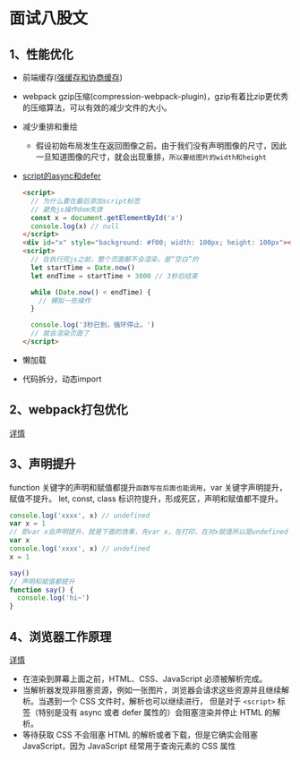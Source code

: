# 面试八股文

## 1、性能优化

- 前端缓存([强缓存和协商缓存](https://github.com/linzhe141/cache-demo))
- webpack gzip压缩(compression-webpack-plugin)，gzip有着比zip更优秀的压缩算法，可以有效的减少文件的大小。
- 减少重排和重绘

  - 假设初始布局发生在返回图像之前。由于我们没有声明图像的尺寸，因此一旦知道图像的尺寸，就会出现重排，`所以要给图片的width和height`

- [script的async和defer](https://x.com/wulianwen1/status/1724699387300069380)

  ```html
  <script>
    // 为什么要在最后添加script标签
    // 避免js操作dom失效
    const x = document.getElementById('x')
    console.log(x) // null
  </script>
  <div id="x" style="background: #f00; width: 100px; height: 100px"></div>
  <script>
    // 在执行完js之前，整个页面都不会渲染，是“空白”的
    let startTime = Date.now()
    let endTime = startTime + 3000 // 3秒后结束

    while (Date.now() < endTime) {
      // 模拟一些操作
    }

    console.log('3秒已到，循环停止。')
    // 就会渲染页面了
  </script>
  ```

- 懒加载
- 代码拆分，动态import

## 2、webpack打包优化

[详情](https://juejin.cn/post/7150204462257143822)

## 3、声明提升

function 关键字的声明和赋值都提升`函数写在后面也能调用`，var 关键字声明提升，赋值不提升。
let, const, class 标识符提升，形成死区，声明和赋值都不提升。

```js
console.log('xxxx', x) // undefined
var x = 1
// 即var x会声明提升，就是下面的效果，先var x，在打印，在对x赋值所以是undefined
var x
console.log('xxxx', x) // undefined
x = 1

say()
// 声明和赋值都提升
function say() {
  console.log('hi~')
}
```

## 4、浏览器工作原理

[详情](https://developer.mozilla.org/zh-CN/docs/Web/Performance/Guides/How_browsers_work)

- 在渲染到屏幕上面之前，HTML、CSS、JavaScript 必须被解析完成。
- 当解析器发现非阻塞资源，例如一张图片，浏览器会请求这些资源并且继续解析。当遇到一个 CSS 文件时，解析也可以继续进行，
  但是对于 `<script>` 标签（特别是没有 async 或者 defer 属性的）会阻塞渲染并停止 HTML 的解析。
- 等待获取 CSS 不会阻塞 HTML 的解析或者下载，但是它确实会阻塞 JavaScript，因为 JavaScript 经常用于查询元素的 CSS 属性
